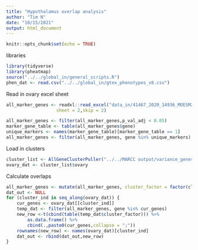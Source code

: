 ```yaml
---
title: "Hypothalamus overlap analysis"
author: "Tim N"
date: "10/15/2021"
output: html_document
---
```


```r
knitr::opts_chunk$set(echo = TRUE)
```

libraries
```r
library(tidyverse)
library(pheatmap)
source("../../global_in/general_scripts.R")
phen_dat <- read.csv("../../global_in/gtex_phenotypes_v8.csv")
```
Read in ovary excel sheet
```r
all_marker_genes <- readxl::read_excel("data_in/41467_2020_14936_MOESM2_ESM.xlsx",
                   sheet = 2,skip = 2)

all_marker_genes <- filter(all_marker_genes,p_val_adj < 0.05)
marker_gene_table <- table(all_marker_genes$gene)
unique_markers <- names(marker_gene_table)[marker_gene_table == 1]
all_marker_genes <- filter(all_marker_genes, gene %in% unique_markers)
```
Load in clusters
```r
cluster_list <- AllGeneClusterPuller("../../MARCC output/variance_genes_kendall/",x_clust = F)
ovary_dat <- cluster_list$ovary
```

Calculate overlaps
```r
all_marker_genes <- mutate(all_marker_genes, cluster_factor = factor(cluster))
dat_out <- NULL
for (cluster_ind in seq_along(ovary_dat)) {
    cur_genes <- ovary_dat[[cluster_ind]]
    temp_dat <- filter(all_marker_genes, gene %in% cur_genes)
    new_row <-t(cbind(table(temp_dat$cluster_factor))) %>%
        as.data.frame() %>%
        cbind(.,paste0(cur_genes,collapse = ";"))
    rownames(new_row) <- names(ovary_dat)[cluster_ind]
    dat_out <- rbind(dat_out,new_row)
}
```
